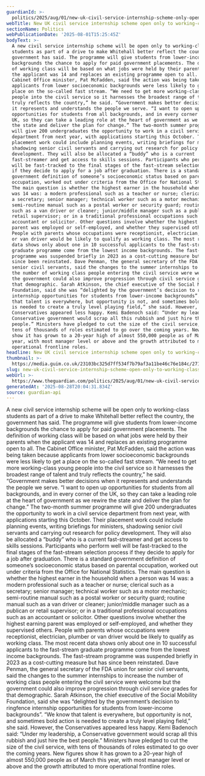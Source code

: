 ```yaml
---
guardianId: >-
  politics/2025/aug/01/new-uk-civil-service-internship-scheme-only-open-to-working-class-students
webTitle: New UK civil service internship scheme open only to working-class students
sectionName: Politics
webPublicationDate: '2025-08-01T15:25:45Z'
bodyText: >-
  A new civil service internship scheme will be open only to working-class
  students as part of a drive to make Whitehall better reflect the country, the
  government has said. The programme will give students from lower-income
  backgrounds the chance to apply for paid government placements. The definition
  of working class will be based on what jobs were held by their parents when
  the applicant was 14 and replaces an existing programme open to all. The
  Cabinet Office minister, Pat McFadden, said the action was being taken because
  applicants from lower socioeconomic backgrounds were less likely to get a
  place on the so-called fast stream. “We need to get more working-class young
  people into the civil service so it harnesses the broadest range of talent and
  truly reflects the country,” he said. “Government makes better decisions when
  it represents and understands the people we serve. “I want to open up
  opportunities for students from all backgrounds, and in every corner of the
  UK, so they can take a leading role at the heart of government as we rewire
  the state and deliver the plan for change.” The two-month summer programme
  will give 200 undergraduates the opportunity to work in a civil service
  department from next year, with applications starting this October. Their
  placement work could include planning events, writing briefings for ministers,
  shadowing senior civil servants and carrying out research for policy
  development. They will also be allocated a “buddy” who is a current
  fast-streamer and get access to skills sessions. Participants who perform well
  will be fast-tracked to the final stages of the fast-stream selection process
  if they decide to apply for a job after graduation. There is a standard
  government definition of someone’s socioeconomic status based on parental
  occupation, worked out under criteria from the Office for National Statistics.
  The main question is whether the highest earner in the household when a person
  was 14 was: a modern professional such as a teacher or nurse; clerical such as
  a secretary; senior manager; technical worker such as a motor mechanic;
  semi-routine manual such as a postal worker or security guard; routine manual
  such as a van driver or cleaner; junior/middle manager such as a publican or
  retail supervisor; or in a traditional professional occupations such as an
  accountant or solicitor. Other questions involve whether the highest earning
  parent was employed or self-employed, and whether they supervised others.
  People with parents whose occupations were receptionist, electrician, plumber
  or van driver would be likely to qualify as working class. The most recent
  data shows only about one in 10 successful applicants to the fast-stream
  graduate programme come from the lowest income backgrounds. The fast-stream
  programme was suspended briefly in 2023 as a cost-cutting measure but has
  since been reinstated. Dave Penman, the general secretary of the FDA union for
  senior civil servants, said the changes to the summer internships to increase
  the number of working class people entering the civil service were welcome but
  the government could also improve progression through civil service grades for
  that demographic. Sarah Atkinson, the chief executive of the Social Mobility
  Foundation, said she was “delighted by the government’s decision to ringfence
  internship opportunities for students from lower-income backgrounds”. “We know
  that talent is everywhere, but opportunity is not, and sometimes bold action
  is needed to create a truly level playing field,” she said. However, the
  Conservatives appeared less happy. Kemi Badenoch said: “Under my leadership, a
  Conservative government would scrap all this rubbish and just hire the best
  people.” Ministers have pledged to cut the size of the civil service, with
  tens of thousands of roles estimated to go over the coming years. New figures
  show it has grown to a 20-year high of almost 550,000 people as of March this
  year, with most manager level or above and the growth attributed to more
  operational frontline roles.
headline: New UK civil service internship scheme open only to working-class students
thumbnail: >-
  https://media.guim.co.uk/23103bc325d7ff534f7b79af3a11be46c76e184c/271_0_3013_2411/500.jpg
slug: new-uk-civil-service-internship-scheme-open-only-to-working-class-students
webUrl: >-
  https://www.theguardian.com/politics/2025/aug/01/new-uk-civil-service-internship-scheme-only-open-to-working-class-students
generatedAt: '2025-08-28T20:04:31.834Z'
source: guardian-api
---
```

A new civil service internship scheme will be open only to working-class students as part of a drive to make Whitehall better reflect the country, the government has said. The programme will give students from lower-income backgrounds the chance to apply for paid government placements. The definition of working class will be based on what jobs were held by their parents when the applicant was 14 and replaces an existing programme open to all. The Cabinet Office minister, Pat McFadden, said the action was being taken because applicants from lower socioeconomic backgrounds were less likely to get a place on the so-called fast stream. “We need to get more working-class young people into the civil service so it harnesses the broadest range of talent and truly reflects the country,” he said. “Government makes better decisions when it represents and understands the people we serve. “I want to open up opportunities for students from all backgrounds, and in every corner of the UK, so they can take a leading role at the heart of government as we rewire the state and deliver the plan for change.” The two-month summer programme will give 200 undergraduates the opportunity to work in a civil service department from next year, with applications starting this October. Their placement work could include planning events, writing briefings for ministers, shadowing senior civil servants and carrying out research for policy development. They will also be allocated a “buddy” who is a current fast-streamer and get access to skills sessions. Participants who perform well will be fast-tracked to the final stages of the fast-stream selection process if they decide to apply for a job after graduation. There is a standard government definition of someone’s socioeconomic status based on parental occupation, worked out under criteria from the Office for National Statistics. The main question is whether the highest earner in the household when a person was 14 was: a modern professional such as a teacher or nurse; clerical such as a secretary; senior manager; technical worker such as a motor mechanic; semi-routine manual such as a postal worker or security guard; routine manual such as a van driver or cleaner; junior/middle manager such as a publican or retail supervisor; or in a traditional professional occupations such as an accountant or solicitor. Other questions involve whether the highest earning parent was employed or self-employed, and whether they supervised others. People with parents whose occupations were receptionist, electrician, plumber or van driver would be likely to qualify as working class. The most recent data shows only about one in 10 successful applicants to the fast-stream graduate programme come from the lowest income backgrounds. The fast-stream programme was suspended briefly in 2023 as a cost-cutting measure but has since been reinstated. Dave Penman, the general secretary of the FDA union for senior civil servants, said the changes to the summer internships to increase the number of working class people entering the civil service were welcome but the government could also improve progression through civil service grades for that demographic. Sarah Atkinson, the chief executive of the Social Mobility Foundation, said she was “delighted by the government’s decision to ringfence internship opportunities for students from lower-income backgrounds”. “We know that talent is everywhere, but opportunity is not, and sometimes bold action is needed to create a truly level playing field,” she said. However, the Conservatives appeared less happy. Kemi Badenoch said: “Under my leadership, a Conservative government would scrap all this rubbish and just hire the best people.” Ministers have pledged to cut the size of the civil service, with tens of thousands of roles estimated to go over the coming years. New figures show it has grown to a 20-year high of almost 550,000 people as of March this year, with most manager level or above and the growth attributed to more operational frontline roles.
